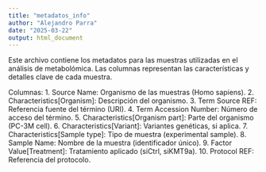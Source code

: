 ---
title: "metadatos_info"
author: "Alejandro Parra"
date: "2025-03-22"
output: html_document
---
Este archivo contiene los metadatos para las muestras utilizadas en el análisis de metabolómica.
 Las columnas representan las características y detalles clave de cada muestra.

 Columnas:
 1. Source Name: Organismo de las muestras (Homo sapiens).
 2. Characteristics[Organism]: Descripción del organismo.
 3. Term Source REF: Referencia fuente del término (URI).
 4. Term Accession Number: Número de acceso del término.
 5. Characteristics[Organism part]: Parte del organismo (PC-3M cell).
 6. Characteristics[Variant]: Variantes genéticas, si aplica.
 7. Characteristics[Sample type]: Tipo de muestra (experimental sample).
 8. Sample Name: Nombre de la muestra (identificador único).
 9. Factor Value[Treatment]: Tratamiento aplicado (siCtrl, siKMT9a).
 10. Protocol REF: Referencia del protocolo.